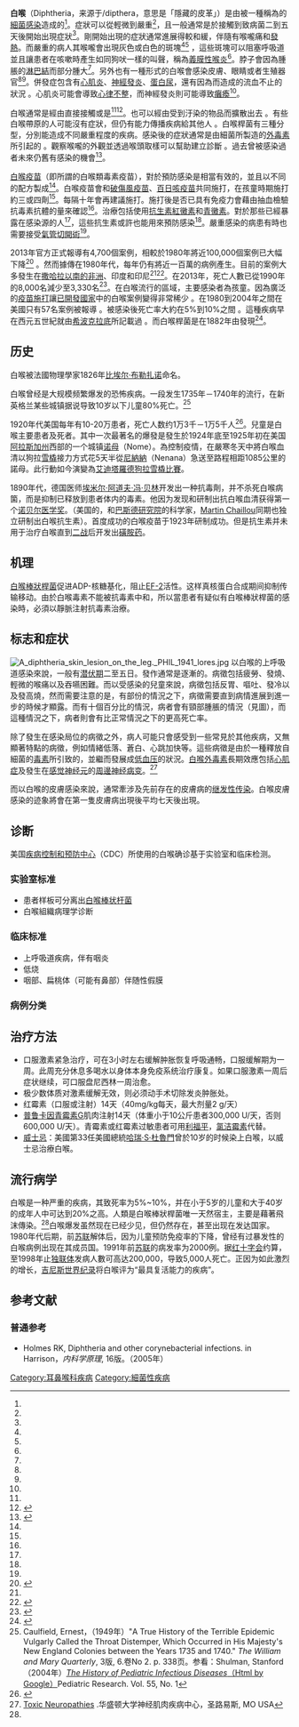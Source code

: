 {{Refimprove|time=2019-12-28T15:19:38+00:00}}
{{Medical small}}
{{Infobox_Disease
 | Name = 白喉
 | Image = Diphtheria bull neck.5325 lores.jpg
 | Caption = 白喉会导致脖子肿胀，有时称为牛颈。
 | DiseasesDB = 3122
 | ICD10 = {{ICD10|A|30||a|30}}
 | ICD9 = {{ICD9|032}}
 | ICDO = 
 | OMIM = 
 | MedlinePlus = 001608
 | eMedicineSubj = emerg
 | eMedicineTopic = 138
 | eMedicine_mult = {{eMedicine2|med|459}} {{eMedicine2|oph|674}} {{eMedicine2|ped|596}}
 | MeshID = 
}}
'''白喉'''（Diphtheria，来源于{{lang-el|διφθερα}}/dipthera，意思是「隱藏的皮革」）是由被一種稱為{{le|白喉棒狀桿菌|Corynebacterium diphtheriae}}的[[細菌|細菌]][[感染|感染]]造成的<ref name="CDC2012Pink" />。症狀可以從輕微到嚴重<ref name="WHO2006" />，且一般通常是於接觸到致病菌二到五天後開始出現症狀<ref name="CDC2012Pink" />。剛開始出現的症狀通常進展得較和緩，伴隨有喉嚨痛和[[發熱|發熱]]。而嚴重的病人其喉嚨會出現灰色或白色的斑塊<ref name="CDC2012Pink" /><ref name="WHO2006" /> ，這些斑塊可以阻塞呼吸道並且讓患者在咳嗽時產生如同狗吠一樣的叫聲，稱為[[義膜性喉炎|義膜性喉炎]]<ref name="WHO2006" />。脖子會因為腫脹的[[淋巴結|淋巴結]]而部分腫大<ref name="CDC2012Pink" />。另外也有一種形式的白喉會感染皮膚、眼睛或者生殖器官<ref name="CDC2012Pink" /><ref name="WHO2006" />。併發症包含有[[心肌炎|心肌炎]]、[[神經發炎|神經發炎]]、[[蛋白尿|蛋白尿]]，還有因為{{le|血小板低下|Thrombocytopenia}}而造成的流血不止的狀況<!-- <ref name=CDC2012Pink/> -->。心肌炎可能會導致[[心律不整|心律不整]]，而神經發炎則可能導致[[癱瘓|癱瘓]]<ref name="CDC2012Pink" />。

白喉通常是經由直接接觸或是{{le|飛沫傳染|Airborne disease}}<ref name=CDC2012Pink/><ref>{{cite book|last1=Kowalski|first1=Wladyslaw|title=Hospital airborne infection control|date=2012|publisher=CRC Press|location=Boca Raton, Florida|isbn=9781439821961|page=54|url=https://books.google.ca/books?id=rGS7fCcloBQC&pg=PA54|access-date=2016-09-13|archive-date=2021-02-24|archive-url=https://web.archive.org/web/20210224080700/https://books.google.ca/books?id=rGS7fCcloBQC&pg=PA54|dead-url=no}}</ref>。也可以經由受到汙染的物品而擴散出去<!-- <ref name=CDC2012Pink/> -->。有些白喉帶原的人可能沒有症狀，但仍有能力傳播疾病給其他人<!-- <ref name=CDC2012Pink/> -->。白喉桿菌有三種分型，分別能造成不同嚴重程度的疾病。感染後的症狀通常是由細菌所製造的[[外毒素|外毒素]]所引起的<!-- <ref name=WHO2006/> -->。觀察喉嚨的外觀並透過喉頭取樣{{le|微生物培養|Microbiological culture|培養}}可以幫助建立診斷<!-- <ref name=WHO2006/> -->。過去曾被感染過者未來仍舊有感染的機會<ref name=WHO2006>{{cite journal|title=Diphtheria vaccine|journal=Wkly Epidemiol Rec|date=Jan 20, 2006|volume=81|issue=3|pages=24–32|pmid=16671240|url=http://www.who.int/wer/2006/wer8103.pdf|access-date=2016-09-13|archive-date=2015-06-06|archive-url=https://web.archive.org/web/20150606054559/http://www.who.int/wer/2006/wer8103.pdf|dead-url=no}}</ref>。

[[白喉疫苗|白喉疫苗]]（即所謂的白喉類毒素疫苗），對於預防感染是相當有效的，並且以不同的配方製成<ref name=CDC2012Pink/>。白喉疫苗會和[[破傷風疫苗|破傷風疫苗]]、[[百日咳疫苗|百日咳疫苗]]共同施打，在孩童時期施打約三或四劑<ref name=CDC2012Pink/>。每隔十年會再建議施打。施打後是否已具有免疫力會藉由抽血檢驗抗毒素抗體的量來確認<ref name=CDC2012Pink/>。治療包括使用[[抗生素|抗生素]][[紅黴素|紅黴素]]和[[青黴素|青黴素]]。對於那些已經暴露在感染源的人<ref name=CDC2012Pink/>，這些抗生素或許也能用來預防感染<ref name=CDC2012Pink/>。嚴重感染的病患有時也需要接受[[氣管切開術|氣管切開術]]<ref name=WHO2006/>。

2013年官方正式報導有4,700個案例，相較於1980年將近100,000個案例已大幅下降<ref>{{cite web|title=Diphtheria|url=http://www.who.int/immunization/monitoring_surveillance/burden/diphtheria/en/|website=who.int|accessdate=27 March 2015|date=3 September 2014|archive-date=2015-04-02|archive-url=https://web.archive.org/web/20150402121723/http://www.who.int/immunization/monitoring_surveillance/burden/diphtheria/en/|dead-url=no}}</ref> 。然而據傳在1980年代，每年仍有將近一百萬的病例產生。目前的案例大多發生在[[撒哈拉以南的非洲|撒哈拉以南的非洲]]、印度和印尼<ref name=WHO2006/><ref>{{cite book|title=Mandell, Douglas, and Bennett's Principles and Practice of Infectious Diseases|date=2014|publisher=Elsevier Health Sciences|isbn=9780323263733|page=2372|edition=8|url=https://books.google.ca/books?id=73pYBAAAQBAJ&pg=PA2372|access-date=2016-09-13|archive-date=2020-09-25|archive-url=https://web.archive.org/web/20200925190220/https://books.google.ca/books?id=73pYBAAAQBAJ&pg=PA2372|dead-url=no}}</ref>。在2013年，死亡人數已從1990年的8,000名減少至3,330名<ref name=GDB2013>{{cite journal|last1=GBD 2013 Mortality and Causes of Death|first1=Collaborators|title=Global, regional, and national age-sex specific all-cause and cause-specific mortality for 240 causes of death, 1990-2013: a systematic analysis for the Global Burden of Disease Study 2013.|journal=Lancet|date=17 December 2014|pmid=25530442|doi=10.1016/S0140-6736(14)61682-2|pmc=4340604|volume=385|pages=117–71}}</ref>。在白喉流行的區域，主要感染者為孩童。因為廣泛的[[疫苗施打|疫苗施打]]讓[[已開發國家|已開發國家]]中的白喉案例變得非常稀少<!-- <ref name=WHO2006/> --> 。在1980到2004年之間在美國只有57名案例被報導<!-- <ref name=CDC2012Pink/> -->。被感染後死亡率大約在5%到10%之間<!-- <ref name=CDC2012Pink/> -->。這種疾病早在西元五世紀就由[[希波克拉底|希波克拉底]]所記載過<!-- <ref name=CDC2012Pink/> -->。而白喉桿菌是在1882年由{{le|愛德恩·克雷伯|Edwin Klebs}}發現<ref name=CDC2012Pink>{{cite book|last1=Atkinson|first1=William|title=Diphtheria Epidemiology and Prevention of Vaccine-Preventable Diseases|date=May 2012|publisher=Public Health Foundation|isbn=9780983263135|pages=215–230|edition=12|url=http://www.cdc.gov/vaccines/pubs/pinkbook/dip.html|deadurl=yes|archiveurl=https://web.archive.org/web/20130720030015/http://www.cdc/|archivedate=2013年7月20日|df=}}</ref>。

== 历史 ==
白喉被法國物理學家1826年[[比埃尔·布勒扎诺|比埃尔·布勒扎诺]]命名。

白喉曾经是大规模频繁爆发的恐怖疾病。一段发生1735年－1740年的流行，在新英格兰某些城镇据说导致10岁以下儿童80%死亡。<ref>Caulfield, Ernest，（1949年）"A True History of the Terrible Epidemic Vulgarly Called the Throat Distemper, Which Occurred in His Majesty's New England Colonies between the Years 1735 and 1740." ''The William and Mary Quarterly'', 3版, 6.卷No 2. p. 338页。参看：Shulman, Stanford（2004年）[http://scholar.google.com/scholar?hl=en&lr=&safe=off&q=cache:FVEy_eca3ToJ:binf.gmu.edu/rkadoi/sysbio/PediatricInfectious.pdf+diphtheria+history+1735+and+1740 ''The History of Pediatric Infectious Diseases''（Html by Google）]{{Dead link}}Pediatric Research. Vol. 55, No. 1</ref>

1920年代美国每年有10-20万患者，死亡人数约1万3千－1万5千人<ref name="Pinkbook">{{Cite book | vauthors = Atkinson W, Hamborsky J, McIntyre L, ((Wolfe S, eds.)) | chapter = Diphtheria | title = Epidemiology and Prevention of Vaccine-Preventable Diseases (The Pink Book) | edition = 10 | pages = 59–70 | location = Washington, D.C. | publisher = Public Health Foundation | year = 2007 | chapter-url = https://www.cdc.gov/vaccines/pubs/pinkbook/downloads/dip.pdf | deadurl = no | archive-url = https://web.archive.org/web/20070927000637/http://www.cdc.gov/vaccines/pubs/pinkbook/downloads/dip.pdf | archive-date = 2007-09-27}}</ref>。兒童是白喉主要患者及死者。其中一次最著名的爆發是發生於1924年底至1925年初在美国[[阿拉斯加州|阿拉斯加州]]西部的一个城镇[[諾姆_(阿拉斯加州)|诺母]]（Nome）。為控制疫情，在嚴寒冬天中將白喉血清以狗拉[[雪橇|雪橇]]接力方式花5天半從[[尼納納_(阿拉斯加州)|尼納納]]（Nenana）急送至路程相距1085公里的諾母。此行動如今演變為[[艾迪塔罗德狗拉雪橇比赛|艾迪塔羅德狗拉雪橇比賽]]。

1890年代，德国医师[[埃米尔·阿道夫·冯·贝林|埃米尔·阿道夫·冯·贝林]]开发出一种抗毒劑，并不杀死白喉病箘，而是抑制已释放到患者体内的毒素。他因为发现和研制出抗白喉血清获得第一个[[诺贝尔奖|诺贝尔医学奖]]。（美国的{{tsl|en|William H. Park||William H. Park}}，{{tsl|en|Anna Wessels Williams||Anna Wessels Williams}}和[[巴斯德研究院|巴斯德研究院]]的科学家{{tsl|en|Emile Roux||Emile Roux}}，[[Martin_Chaillou|Martin Chaillou]]同期也独立研制出白喉抗生素）。首度成功的白喉疫苗于1923年研制成功。但是抗生素并未用于治疗白喉直到[[二战|二战]]后开发出[[磺胺药|磺胺药]]。

== 机理 ==
[[白喉棒狀桿菌|白喉棒狀桿菌]]促进ADP-核糖基化，阻止[[延伸因子-2|EF-2]]活性。这样真核蛋白合成期间抑制传输移动。由於白喉毒素不能被抗毒素中和，所以當患者有疑似有白喉棒狀桿菌的感染時，必須以靜脈注射抗毒素治療。

== 标志和症状 ==
[[File:A_diphtheria_skin_lesion_on_the_leg._PHIL_1941_lores.jpg|thumb]]
以白喉的上呼吸道感染來說，一般有[[潜伏期|潜伏期]]二至五日。發作通常是逐漸的。病徵包括疲勞、發燒、輕微的喉痛以及吞嚥困難。而以受感染的兒童來說，病徵包括反胃、嘔吐、發冷以及發高燒，然而需要注意的是，有部份的情況之下，病徵需要直到病情進展到進一步的時候才顯露。而有十個百分比的情況，病者會有頸部腫脹的情況（見圖），而這種情況之下，病者則會有比正常情況之下的更高死亡率。

除了發生在感染局位的病徵之外，病人可能只會感受到一些常見於其他疾病，又無顯著特點的病徵，例如情緒低落、蒼白、心跳加快等。這些病徵是由於一種釋放自細菌的[[毒素|毒素]]所引致的，並繼而發展成[[低血压|低血压]]的狀況。[[白喉外毒素|白喉外毒素]]長期效應包括[[心肌症|心肌症]]及發生在[[感觉神经元|感觉神经元]]的[[周邊神经病变|周邊神经病变]]。<ref>[http://www.neuro.wustl.edu/neuromuscular/nother/toxic.htm#diphtheria Toxic Neuropathies] {{Wayback|url=http://www.neuro.wustl.edu/neuromuscular/nother/toxic.htm#diphtheria |date=20080119075714 }}.华盛顿大学神经肌肉疾病中心，圣路易斯, MO USA</ref>

而以白喉的皮膚感染來說，通常牽涉及先前存在的皮膚病的[[继发性传染|继发性传染]]。白喉皮膚感染的迹象將會在第一隻皮膚病出現後平均七天後出現。

== 诊断 ==
美国[[疾病控制和预防中心|疾病控制和预防中心]]（CDC）所使用的白喉确诊基于实验室和临床检测。

=== 实验室标准 ===
* 患者样板可分离出[[白喉棒状杆菌|白喉棒状杆菌]]
* 白喉組織病理学诊断

=== 临床标准 ===
* 上呼吸道疾病，伴有咽炎
* 低烧
* 咽部、扁桃体（可能有鼻部）伴随性假膜

=== 病例分类 ===

== 治疗方法 ==
* 口服激素紧急治疗，可在3小时左右缓解肿胀恢复呼吸通畅，口服缓解期为一周。此周充分休息多喝水以身体本身免疫系统治疗康复。如果口服激素一周后症状继续，可口服盘尼西林一周治愈。
* 极少数体质对激素缓解无效，则必须动手术切除发炎肿胀处。
* 红霉素（口服或注射）14天（40mg/kg每天，最大剂量2 g/天）
* [[普鲁卡因青霉素G|普鲁卡因青霉素G]]肌肉注射14天（体重小于10公斤患者300,000 U/天，否则600,000 U/天）。青霉素或红霉素过敏患者可用[[利福平|利福平]]，[[氯洁霉素|氯洁霉素]]代替。
* [[威士忌|威士忌]]：美國第33任美國總統[[哈瑞·S·杜魯門|哈瑞·S·杜魯門]]曾於10岁的时候染上白喉，以威士忌治療白喉。

== 流行病学 ==
白喉是一种严重的疾病，其致死率为5%~10%，并在小于5岁的儿童和大于40岁的成年人中可达到20%之高。人類是白喉棒狀桿菌唯一天然宿主，主要是藉著飛沫傳染。<ref name= Pinkbook/>白喉爆发虽然现在已经少见，但仍然存在，甚至出现在发达国家。1980年代后期，前[[苏联|苏联]]解体后，因为儿童预防免疫率的下降，曾经有过暴发性的白喉病例出现在其成员国。1991年前[[苏联|苏联]]的病发率为2000例。据[[红十字会|红十字会]]约算，至1998年止[[独联体|独联体]]发病人數可高达200,000，导致5,000人死亡。正因为如此激烈的增长，[[吉尼斯世界纪录|吉尼斯世界纪录]]将白喉评为“最具复活能力的疾病”。

== 参考文献 ==
<div class="references-small">
<references />
</div>
=== 普通参考 ===
* Holmes RK, Diphtheria and other corynebacterial infections. in Harrison，''内科学原理'', 16版。（2005年）

{{Authority control}}
[[Category:耳鼻喉科疾病|Category:耳鼻喉科疾病]]
[[Category:細菌性疾病|Category:細菌性疾病]]